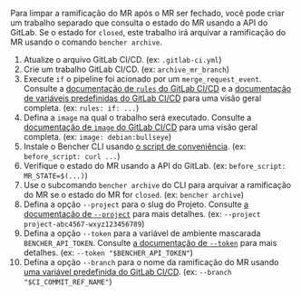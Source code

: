 
Para limpar a ramificação do MR após o MR ser fechado,
você pode criar um trabalho separado que consulta o estado do MR usando a API do GitLab.
Se o estado for `closed`, este trabalho irá arquivar a ramificação do MR usando o comando `bencher archive`.

<MergeRequestsClosedCode />

1. Atualize o arquivo GitLab CI/CD.
   (ex: `.gitlab-ci.yml`)
2. Crie um trabalho GitLab CI/CD.
   (ex: `archive_mr_branch`)
3. Execute `if` o pipeline foi acionado por um `merge_request_event`.
   Consulte a [documentação de `rules` do GitLab CI/CD][gitlab ci cd rules]
   e a [documentação de variáveis predefinidas do GitLab CI/CD][gitlab ci cd redefined variables] para uma visão geral completa.
   (ex: `rules: if: ...`)
4. Defina a `image` na qual o trabalho será executado.
   Consulte a [documentação de `image` do GitLab CI/CD][gitlab ci cd image]
   para uma visão geral completa.
   (ex: `image: debian:bullseye`)
5. Instale o Bencher CLI usando [o script de conveniência][install bencher cli].
   (ex: `before_script: curl ...`)
6. Verifique o estado do MR usando a API do GitLab.
   (ex: `before_script: MR_STATE=$(...)`)
7. Use o subcomando `bencher archive` do CLI para arquivar a ramificação do MR
   se o estado do MR for `closed`.
   (ex: `bencher archive`)
8. Defina a opção `--project` para o slug do Projeto.
   Consulte [a documentação de `--project`][project option] para mais detalhes.
   (ex: `--project project-abc4567-wxyz123456789`)
9. Defina a opção `--token` para a variável de ambiente mascarada `BENCHER_API_TOKEN`.
   Consulte [a documentação de `--token`][token option] para mais detalhes.
   (ex: `--token "$BENCHER_API_TOKEN"`)
10. Defina a opção `--branch` para o nome da ramificação do MR
   usando [uma variável predefinida do GitLab CI/CD][gitlab ci cd redefined variables].
   (ex: `--branch "$CI_COMMIT_REF_NAME"`)

[gitlab ci cd rules]: https://docs.gitlab.com/ee/ci/jobs/job_control.html#common-if-clauses-for-rules
[gitlab ci cd redefined variables]: https://docs.gitlab.com/ee/ci/variables/predefined_variables.html
[gitlab ci cd image]: https://docs.gitlab.com/ee/ci/yaml/index.html#image

[install bencher cli]: /pt/docs/how-to/install-cli/#install-cli-with-script
[bencher run]: /pt/docs/explanation/bencher-run/
[project option]: /pt/docs/explanation/bencher-run/#--project-project
[token option]: /pt/docs/explanation/bencher-run/#--token-token